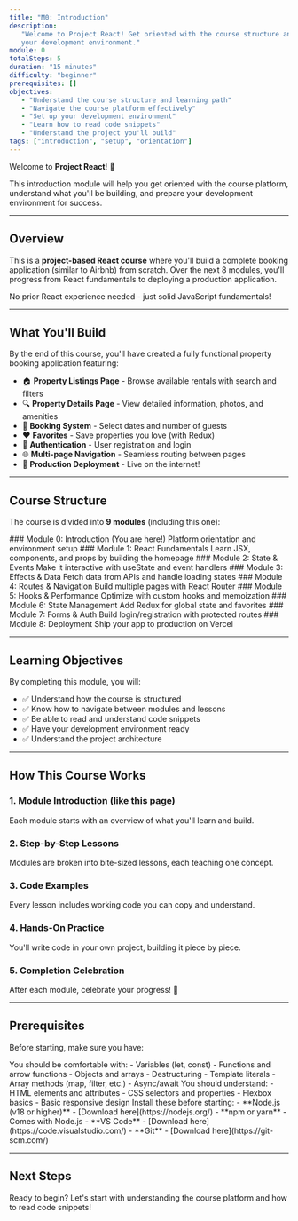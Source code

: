 ```yaml
---
title: "M0: Introduction"
description:
   "Welcome to Project React! Get oriented with the course structure and prepare
   your development environment."
module: 0
totalSteps: 5
duration: "15 minutes"
difficulty: "beginner"
prerequisites: []
objectives:
   - "Understand the course structure and learning path"
   - "Navigate the course platform effectively"
   - "Set up your development environment"
   - "Learn how to read code snippets"
   - "Understand the project you'll build"
tags: ["introduction", "setup", "orientation"]
---
```



Welcome to **Project React**! 🎉

This introduction module will help you get oriented with the course platform,
understand what you'll be building, and prepare your development environment for
success.

---

## Overview

This is a **project-based React course** where you'll build a complete booking
application (similar to Airbnb) from scratch. Over the next 8 modules, you'll
progress from React fundamentals to deploying a production application.

No prior React experience needed - just solid JavaScript fundamentals!

---

## What You'll Build

By the end of this course, you'll have created a fully functional property
booking application featuring:

-  🏠 **Property Listings Page** - Browse available rentals with search and
   filters
-  🔍 **Property Details Page** - View detailed information, photos, and
   amenities
-  📅 **Booking System** - Select dates and number of guests
-  ❤️ **Favorites** - Save properties you love (with Redux)
-  🔐 **Authentication** - User registration and login
-  🌐 **Multi-page Navigation** - Seamless routing between pages
-  🚀 **Production Deployment** - Live on the internet!

---

## Course Structure

The course is divided into **9 modules** (including this one):

<Steps>
   <Step>
      ### Module 0: Introduction (You are here!) Platform orientation and environment setup
   </Step>
   <Step>
      ### Module 1: React Fundamentals Learn JSX, components, and props by building the homepage
   </Step>
   <Step>
      ### Module 2: State & Events Make it interactive with useState and event handlers
   </Step>
   <Step>
      ### Module 3: Effects & Data Fetch data from APIs and handle loading states
   </Step>
   <Step>
      ### Module 4: Routes & Navigation Build multiple pages with React Router
   </Step>
   <Step>
      ### Module 5: Hooks & Performance Optimize with custom hooks and memoization
   </Step>
   <Step>
      ### Module 6: State Management Add Redux for global state and favorites
   </Step>
   <Step>
      ### Module 7: Forms & Auth Build login/registration with protected routes
   </Step>
   <Step> 
      ### Module 8: Deployment Ship your app to production on Vercel
   </Step>
</Steps>

---

## Learning Objectives

By completing this module, you will:

-  ✅ Understand how the course is structured
-  ✅ Know how to navigate between modules and lessons
-  ✅ Be able to read and understand code snippets
-  ✅ Have your development environment ready
-  ✅ Understand the project architecture

---

## How This Course Works

### 1. Module Introduction (like this page)

Each module starts with an overview of what you'll learn and build.

### 2. Step-by-Step Lessons

Modules are broken into bite-sized lessons, each teaching one concept.

### 3. Code Examples

Every lesson includes working code you can copy and understand.

### 4. Hands-On Practice

You'll write code in your own project, building it piece by piece.

### 5. Completion Celebration

After each module, celebrate your progress! 🎉

---

## Prerequisites

Before starting, make sure you have:

<Accordions type='single'>
   <Accordion id='js' title='JavaScript ES6+ Knowledge' value='js'>
      You should be comfortable with: - Variables (let, const) - Functions and
      arrow functions - Objects and arrays - Destructuring - Template literals -
      Array methods (map, filter, etc.) - Async/await
   </Accordion>

   <Accordion id='html-css' title='HTML & CSS Basics' value='html-css'>
      You should understand: - HTML elements and attributes - CSS selectors and
      properties - Flexbox basics - Basic responsive design
   </Accordion>

   <Accordion id='tools' title='Development Tools' value='tools'>
      Install these before starting: - **Node.js (v18 or higher)** - [Download
      here](https://nodejs.org/) - **npm or yarn** - Comes with Node.js - **VS
      Code** - [Download here](https://code.visualstudio.com/) - **Git** -
      [Download here](https://git-scm.com/)
   </Accordion>
</Accordions>

---

## Next Steps

Ready to begin? Let's start with understanding the course platform and how to
read code snippets!


